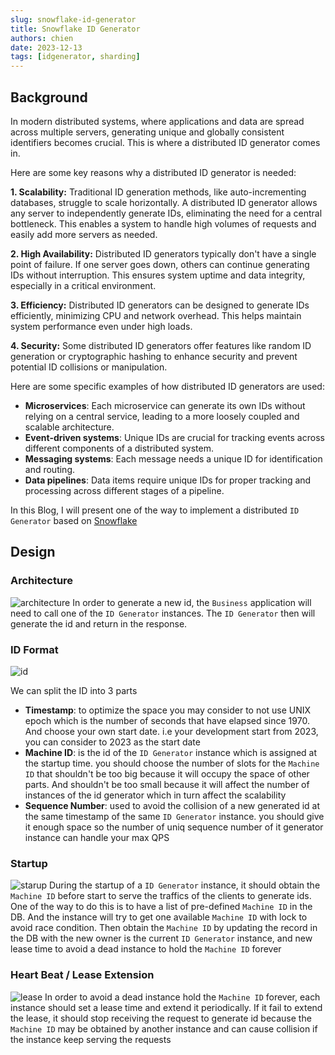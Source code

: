 ```yaml
---
slug: snowflake-id-generator
title: Snowflake ID Generator
authors: chien
date: 2023-12-13
tags: [idgenerator, sharding]
---
```


## Background

In modern distributed systems, where applications and data are spread across
multiple servers, generating unique and globally consistent identifiers becomes
crucial. This is where a distributed ID generator comes in.

Here are some key reasons why a distributed ID generator is needed:

**1. Scalability:** Traditional ID generation methods, like auto-incrementing
databases, struggle to scale horizontally. A distributed ID generator allows any
server to independently generate IDs, eliminating the need for a central
bottleneck. This enables a system to handle high volumes of requests and easily
add more servers as needed.

**2. High Availability:** Distributed ID generators typically don't have a
single point of failure. If one server goes down, others can continue generating
IDs without interruption. This ensures system uptime and data integrity,
especially in a critical environment.

**3. Efficiency:** Distributed ID generators can be designed to generate IDs
efficiently, minimizing CPU and network overhead. This helps maintain system
performance even under high loads.

**4. Security:** Some distributed ID generators offer features like random ID
generation or cryptographic hashing to enhance security and prevent potential ID
collisions or manipulation.

Here are some specific examples of how distributed ID generators are used:

- **Microservices**: Each microservice can generate its own IDs without relying
  on a central service, leading to a more loosely coupled and scalable
  architecture.
- **Event-driven systems**: Unique IDs are crucial for tracking events across
  different components of a distributed system.
- **Messaging systems**: Each message needs a unique ID for identification and
  routing.
- **Data pipelines**: Data items require unique IDs for proper tracking and
  processing across different stages of a pipeline.

In this Blog, I will present one of the way to implement a
distributed `ID Generator` based
on [Snowflake](https://en.wikipedia.org/wiki/Snowflake_ID)

## Design

### Architecture

![architecture](./flow.png)
In order to generate a new id, the `Business` application will need to call one
of the `ID Generator` instances. The `ID Generator` then will generate the id
and return in the response.

### ID Format

![id](./id.png)

We can split the ID into 3 parts

- **Timestamp**: to optimize the space you may consider to not use UNIX epoch
  which is the number of seconds that have elapsed since 1970. And choose your
  own start date. i.e your development start from 2023, you can consider to 2023
  as the start date
- **Machine ID**: is the id of the `ID Generator`  instance which is assigned at
  the startup time. you should choose the number of slots for the `Machine ID`
  that shouldn't be too big because it will occupy the space of other parts. And
  shouldn't be too small because it will affect the number of instances of the
  id generator which in turn affect the scalability
- **Sequence Number**: used to avoid the collision of a new generated id at the
  same timestamp of the same `ID Generator` instance. you should give it enough
  space so the number of uniq sequence number of it generator instance can
  handle your max QPS

### Startup

![starup](./startup.png)
During the startup of a `ID Generator` instance, it should obtain
the `Machine ID` before start to serve the traffics of the clients to generate
ids. One of the way to do this is to have a list of pre-defined `Machine ID` in
the DB. And the instance will try to get one available `Machine ID` with lock to
avoid race condition. Then obtain the `Machine ID` by updating the record in the
DB with the new owner is the current `ID Generator` instance, and new lease time
to avoid a dead instance to hold the `Machine ID` forever

### Heart Beat / Lease Extension

![lease](./lease.png)
In order to avoid a dead instance hold the `Machine ID` forever, each instance
should set a lease time and extend it periodically. If it fail to extend the
lease, it should stop receiving the request to generate id because
the `Machine ID` may be obtained by another instance and can cause collision if
the instance keep serving the requests
